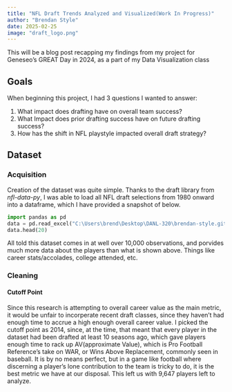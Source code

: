```yaml
---
title: "NFL Draft Trends Analyzed and Visualized(Work In Progress)"
author: "Brendan Style"
date: 2025-02-25
image: "draft_logo.png"
---
```


This will be a blog post recapping my findings from my project for Geneseo's
GREAT Day in 2024, as a part of my Data Visualization class

## Goals
When beginning this project, I had 3 questions I wanted to answer:

1. What impact does drafting have on overall team success?
2. What Impact does prior drafting success have on future drafting success?
3. How has the shift in NFL playstyle impacted overall draft strategy?

## Dataset 

### Acquisition

Creation of the dataset was quite simple. Thanks to the draft library from *nfl-data-py*, I was able to load all NFL draft selections from 1980 onward into a dataframe, which I have provided a snapshot of below.
```python
import pandas as pd
data = pd.read_excel("C:\Users\brend\Desktop\DANL-320\brendan-style.github.io\ds_try_2_WB.xlsx")
data.head(20)
```
All told this dataset comes in at well over 10,000 observations, and porvides much more data about the players than what is shown above. Things like career stats/accolades, college attended, etc. 

### Cleaning

#### Cutoff Point
Since this research is attempting to overall career value as the main metric, it would be unfair to incorperate recent draft classes, since they haven't had enough time to accrue a high enough overall career value. I picked the cutoff point as 2014, since, at the time, that meant that every player in the dataset had been drafted at least 10 seasons ago, which gave players enough time to rack up AV(approximate Value), which is Pro Football Reference's take on WAR, or Wins Above Replacement, commonly seen in baseball. It is by no means perfect, but in a game like football where discerning a player's lone contribution to the team is tricky to do, it is the best metric we have at our disposal. This left us with 9,647 players left to analyze.